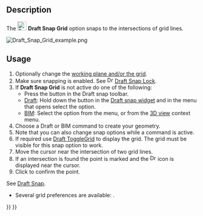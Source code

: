 <languages/>

{{Docnav/ro
|[[Draft_Snap_Ortho/ro|Snap Ortho]]
|[[Draft_Snap_WorkingPlane/ro|Snap WorkingPlane]]
|[[Draft_Workbench/ro|Draft]]
|IconL=Draft_Snap_Ortho.svg
|IconR=Draft_Snap_WorkingPlane.svg
|IconC=Workbench_Draft.svg
}}

<div class="mw-translate-fuzzy">
{{GuiCommand/ro
|Name=Draft Snap Grid
|Name/ro=Draft Grid
|MenuLocation=Draft → [[Draft_Snap|Snapping]] → Grid
|Workbenches=[[Draft Workbench|Draft]], [[Arch Workbench|Arch]]
|SeeAlso=[[Draft ToggleGrid/ro]], [[Draft Snap/ro]]
}}
</div>

== Description ==

The [[Image:Draft_Snap_Grid.svg|24px]] '''Draft Snap Grid''' option snaps to the intersections of grid lines.

[[Image:Draft_Snap_Grid_example.png]]
{{Caption|Snapping the second point of a line to the grid}}

== Usage ==

{{Draft Tools navi/ro}}

# Optionally change the [[Draft_SelectPlane|working plane and/or the grid]].
# Make sure snapping is enabled. See [[Image:Draft_Snap_Lock.svg|16px]] [[Draft_Snap_Lock|Draft Snap Lock]].
# If '''Draft Snap Grid''' is not active do one of the following:
#* Press the {{Button|[[Image:Draft_Snap_Grid.svg|16px]] [[Draft_Snap_Grid|Snap grid]]}} button in the Draft snap toolbar.
#* [[Draft_Workbench|Draft]]: Hold down the {{Button|[[Image:Draft_Snap_Lock.svg|x16px]][[Image:Toolbar_flyout_arrow.svg|x16px]]}} button in the [[Draft_snap_widget|Draft snap widget]] and in the menu that opens select the {{MenuCommand|[[Image:Draft_Snap_Grid.svg|16px]] Snap grid}} option.
#* [[BIM_Workbench|BIM]]: Select the {{MenuCommand|Snapping → [[Image:Draft_Snap_Grid.svg|16px]] Snap grid}} option from the menu, or from the [[3D_view|3D view]] context menu.
# Choose a Draft or BIM command to create your geometry.
# Note that you can also change snap options while a command is active.
# If required use [[Draft_ToggleGrid|Draft ToggleGrid]] to display the grid. The grid must be visible for this snap option to work.
# Move the cursor near the intersection of two grid lines.
# If an intersection is found the point is marked and the [[Image:Draft_Snap_Grid.svg|16px]] icon is displayed near the cursor.
# Click to confirm the point.

<span id="Preferences"></span>
{{Userdocnavi/ro}}

See [[Draft_Snap#Preferences|Draft Snap]].

* Several grid preferences are available: {{MenuCommand|Edit → Preferences... → Draft → Grid and snapping}}.


{{Docnav/ro
|[[Draft_Snap_Ortho/ro|Snap Ortho]]
|[[Draft_Snap_WorkingPlane/ro|Snap WorkingPlane]]
|[[Draft_Workbench/ro|Draft]]
|IconL=Draft_Snap_Ortho.svg
|IconR=Draft_Snap_WorkingPlane.svg
|IconC=Workbench_Draft.svg
}}

{{Draft Tools navi{{#translation:}}}}
{{Userdocnavi{{#translation:}}}}